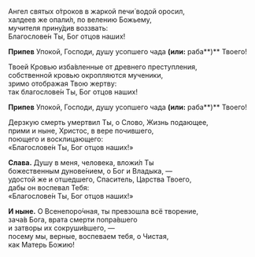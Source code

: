 Ангел святых о́троков в жаркой печи́ водой оросил,  
халдеев же опали́л, по велению Божьему,  
мучителя прину́див воззвать:  
Благослове́н Ты, Бог отцов наших!

**Припев** Упокой, Господи, душу усопшего чада **(или:** раба**)** Твоего!

Твоей Кровью изба́вленные от древнего преступления,  
собственной кровью окропляются мученики,  
зримо отображая Твою жертву:  
так благослове́н Ты, Бог отцов наших!

**Припев** Упокой, Господи, душу усопшего чада **(или:** раба**)** Твоего!

Дерзкую смерть умертвил Ты, о Слово, Жизнь подающее,  
прими и ныне, Христос, в вере почившего,  
поющего и восклицающего:  
«Благослове́н Ты, Бог отцов наших!»

**Слава.** Душу в меня, человека, вложи́л Ты  
божественным дунове́нием, о Бог и Владыка, —  
удостой же и отшедшего, Спаситель, Царства Твоего,  
дабы он воспевал Тебя:  
«Благослове́н Ты, Бог отцов наших!»

**И ныне.** О Всенепоро́чная, ты превзошла всё творение,  
зача́в Бога, врата смерти попра́вшего  
и затворы их сокруши́вшего, —  
посему мы, верные, воспеваем тебя, о Чистая,  
как Матерь Божию!
